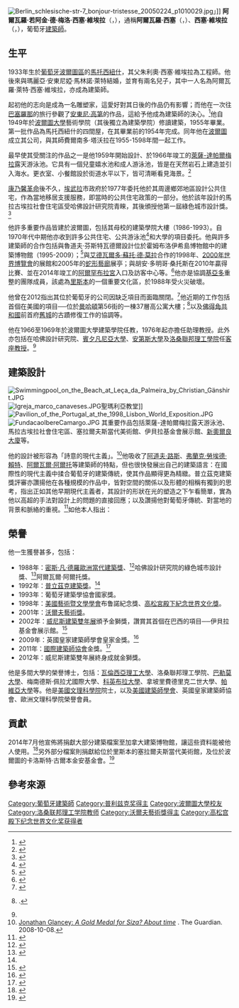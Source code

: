 {{NoteTA|G1=People
|T=zh-mo:阿萬羅·西薩·維艾拉;zh-cn:阿尔瓦罗·西塞·维埃拉;zh-tw:阿爾瓦羅·西扎·維艾拉;
|1=zh-mo:阿萬羅;zh-cn:阿尔瓦罗;zh-tw=阿爾瓦羅;
<!-- 上述澳門譯法請見 http://www.icm.gov.mo/rc/viewer/10007/162 -->
|2=zh-mo:西薩;zh-cn:西塞;zh-tw=西扎;
<!-- 上述澳門譯法請見 http://www.al.gov.mo/file/colect/col_lei-05/cn/02/c4.htm -->
|3=zh-mo:維艾拉;zh-cn:维埃拉;zh-tw=維艾拉;
<!-- 上述澳門譯法請見 http://www.al.gov.mo/file/colect/col_lei-05/cn/02/c4.htm -->
}}
{{Infobox Artist
| subject       = 
| name          = 阿爾瓦羅·西塞·維埃拉
| native_name      = {{lang|pt|Álvaro Siza Vieira}}
| native_name_lang = pt
| image_name    = File:Siza Vieira na Exponor.JPG
| image_caption = 
| image_size    = 270px
| birthname     = 
| date_of_birth = 1933年6月25日
| location      = [[葡萄牙|葡萄牙]][[馬托西紐什|馬托西紐什]]
| date_of_death = 
| deathplace    = 
| nationality   = {{POR}}
| field         = [[建築藝術|建築藝術]]
| training      = 
| movement      = 
| works         = 
| patrons       = 
| awards        = 
}}
[[File:Berlin_schlesische-str-7_bonjour-tristesse_20050224_p1010029.jpg|thumb]]」]]
'''阿爾瓦羅·若阿金·德·梅洛·西塞·維埃拉'''（{{lang-pt|Álvaro Joaquim de Melo Siza Vieira}}，{{bd|1933年|6月25日||||catIdx=Vieira, Álvaro Siza}}），通稱'''阿爾瓦羅·西塞'''（{{lang|pt|Álvaro Siza}}，{{IPA-pt|ˈaɫvɐɾu ˈsizɐ}}）、'''西塞·維埃拉'''（{{lang|pt|Siza Vieira}}，{{IPA-pt|ˈsizɐ ˈvjejɾɐ}}），葡萄牙[[建築師|建築師]]。

==生平==
1933年生於[[葡萄牙|葡萄牙]][[波爾圖區|波爾圖區]]的[[馬托西紐什|馬托西紐什]]，其父朱利奧·西塞·維埃拉為工程師。他後來與瑪麗亞·安東尼婭·馬林諾·萊特結婚，並育有兩名兒子，其中一人名為阿爾瓦羅·萊特·西塞·維埃拉，亦成為建築師。

起初他的志向是成為一名雕塑家，這愛好對其日後的作品仍有影響；而他在一次往[[巴塞羅那|巴塞羅那]]的旅行參觀了[[安東尼·高第|安東尼·高第]]的作品，這給予他成為建築師的決心。<ref name=a>{{Cite web|author=Rory Stott|url=https://www.archdaily.com/393446/happy-80th-birthday-alvaro-siza|title=Spotlight: Álvaro Siza|website=ArchDaily|access-date=2019-11-21|archive-url=https://web.archive.org/web/20191003233021/https://www.archdaily.com/393446/happy-80th-birthday-alvaro-siza/|archive-date=2019-10-03|dead-url=no}}</ref>他自1949年於[[波爾圖大學|波爾圖大學]]藝術學院（其後獨立為建築學院）修讀建築，1955年畢業。第一批作品為馬托西紐什的四間屋，在其畢業前的1954年完成。同年他在[[波爾圖|波爾圖]]成立其公司，與其師費爾南多·塔沃拉在1955-1598年間一起工作。

最早使其受關注的作品之一是他1959年開始設計、於1966年竣工的[[萊薩-達帕爾梅拉|萊薩-達帕爾梅拉]]露天游泳池。它具有一個兒童嬉水池和成人游泳池，皆是在天然岩石上建造並引入海水。更衣室、小餐館設於街道水平以下，皆可清晰看見海景。<ref>{{cite news |url= https://www.nytimes.com/1992/04/27/arts/a-portuguese-wins-pritzker-award.html |title= A Portuguese Wins Pritzker Award |newspaper= [[New_York_Times|New York Times]] |date= 1992-04-27 |access-date= 2019-11-21 |archive-url= https://web.archive.org/web/20180115234916/http://www.nytimes.com/1992/04/27/arts/a-portuguese-wins-pritzker-award.html |archive-date= 2018-01-15 |dead-url= no }}</ref>

[[康乃馨革命|康乃馨革命]]後不久，[[埃武拉|埃武拉]]市政府於1977年委托他於其周邊鄉郊地區設計公共住宅，作為當地移居支援服務，即當時的公共住宅政策的一部分。他於該年設計的馬拉古埃拉社會住宅區受哈佛設計研究院青睞，其後頒授他第一屆綠色城市設計獎。<ref name="Pritzker">{{Cite web|url=http://www.pritzkerprize.com/laureates/1992/bio.html|title=Pritzker Architecture Prize: Alvaro Siza Vieira|archive-url=https://web.archive.org/web/20101222001519/http://pritzkerprize.com/laureates/1992/bio.html |archive-date=2010-12-22|access-date=2011-05-01}}</ref>

他許多重要作品皆建於波爾圖，包括其母校的建築學院大樓（1986-1993）。自1970年代中期他亦收到許多公共住宅、公共游泳池<ref>{{Cite journal|author=Patrick Lynch|date=2008-10-23|url=http://www.architectsjournal.co.uk/critics/lvaro-siza-swimming-pools-with-depth/1904917.article|title=Álvaro Siza: swimming pools with depth|journal=The Architect's Journal|access-date=2019-11-21|archive-url=https://web.archive.org/web/20160802184910/http://www.architectsjournal.co.uk/critics/lvaro-siza-swimming-pools-with-depth/1904917.article|archive-date=2016-08-02|dead-url=no}}</ref>和大學的項目委托。他與許多建築師的合作包括與魯道夫·芬斯特瓦德爾設計位於霍姆布洛伊希島博物館中的建築博物館（1995-2009）；<ref>{{Cite journal|author=Kieran Long|date=2009-08-01|url=http://www.architectural-review.com/buildings/pavilion-by-lvaro-siza-and-rudolf-finsterwalder-insel-hombroich-foundation-ruhr-valley-germany/8600969.article|title=Pavilion by Álvaro Siza and Rudolf Finsterwalder, Insel Hombroich Foundation, Ruhr Valley, Germany|journal=The Architectural Review|access-date=2019-11-21|archive-url=https://web.archive.org/web/20160322072629/http://www.architectural-review.com/buildings/pavilion-by-lvaro-siza-and-rudolf-finsterwalder-insel-hombroich-foundation-ruhr-valley-germany/8600969.article|archive-date=2016-03-22|dead-url=no}}</ref>與[[艾德瓦爾多·蘇托·德·莫拉|艾德瓦爾多·蘇托·德·莫拉]]合作的1998年、[[2000年世界博覽會|2000年世界博覽會]]的展館和2005年的[[蛇形藝廊|蛇形藝廊]]展亭；與胡安·多明哥·桑托斯在2010年贏得比賽、並在2014年竣工的[[阿爾罕布拉宮|阿爾罕布拉宮]]入口及訪客中心等。<ref>{{Cite web|author=Karissa Rosenfield|date=2014-03-11|url=http://www.archdaily.com/485230/alvaro-siza-juan-domingo-santos-design-new-gate-of-alhambra/|title=Álvaro Siza + Juan Domingo Santos Design "New Gate of Alhambra"|website=ArchDaily|access-date=2019-11-21|archive-url=https://web.archive.org/web/20191112154942/https://www.archdaily.com/485230/alvaro-siza-juan-domingo-santos-design-new-gate-of-alhambra|archive-date=2019-11-12|dead-url=yes}}</ref>他亦是協調[[基亞多|基亞多]]重整的團隊成員，該處為[[里斯本|里斯本]]的一個重要文化區，於1988年受火災破壞。

他曾在2012指出其位於葡萄牙的公司因缺乏項目而面臨關閉。<ref>{{Cite journal|author=Raphael Minder|date=2012-11-09|url=https://www.nytimes.com/2012/11/10/arts/10iht-scportugal10.html|title=Celebrating a Year of Culture Amid Hard Times in Portugal|journal=[[International_Herald_Tribune|International Herald Tribune]]|access-date=2019-11-21|archive-url=https://web.archive.org/web/20190901225439/https://www.nytimes.com/2012/11/10/arts/10iht-scportugal10.html|archive-date=2019-09-01|dead-url=no}}</ref>他近期的工作包括首個在美國的項目──位於[[曼哈頓|曼哈頓]]第56街的一棟37層高公寓大樓；<ref>{{Cite news|author=Tim McKeough|date=2019-08-30|url=https://www.nytimes.com/2019/08/30/realestate/another-starchitect-arrives-in-new-york.html|title=Another Starchitect Arrives in New York|newspaper=[[New_York_Times|New York Times]]|access-date=2019-11-21|archive-url=https://web.archive.org/web/20191120205821/https://www.nytimes.com/2019/08/30/realestate/another-starchitect-arrives-in-new-york.html|archive-date=2019-11-20|dead-url=no}}.</ref>以及[[佛得角共和國|佛得角共和國]]前首府[[舊城_(維德角)|舊城]]的古蹟修復工作的協調等。

他在1966至1969年於波爾圖大學建築學院任教，1976年起亦擔任助理教授。此外亦包括在哈佛設計研究院、[[賓夕凡尼亞大學|賓夕凡尼亞大學]]、[[安第斯大學|安第斯大學]]及[[洛桑聯邦理工學院|洛桑聯邦理工學院]]任[[客座教授|客座教授]]。<ref name="Pritzker"/>

==建築設計==
[[File:Swimmingpool_on_the_Beach_at_Leça_da_Palmeira_by_Christian_Gänshirt.JPG|thumb]]
[[File:Igreja_marco_canaveses.JPG|thumb]]聖瑪利亞教堂]]
[[File:Pavilion_of_the_Portugal_at_the_1998_Lisbon_World_Exposition.JPG|thumb]]
[[File:FundacaoIbereCamargo.JPG|thumb]]
其重要作品包括萊薩-達帕爾梅拉露天游泳池、馬拉古埃拉社會住宅區、塞拉爾夫斯當代美術館、伊貝拉基金會展示館、[[新奧爾良大廈|新奧爾良大廈]]等。

他的設計被形容為「詩意的現代主義」。<ref>[https://www.theguardian.com/artanddesign/2008/oct/08/alvaro.siza.riba.prize Jonathan Glancey: ''A Gold Medal for Siza? About time''] {{Wayback|url=https://www.theguardian.com/artanddesign/2008/oct/08/alvaro.siza.riba.prize |date=20170316180526 }}. The Guardian. 2008-10-08.</ref>他吸收了[[阿道夫·路斯|阿道夫·路斯]]、[[弗蘭克·勞埃德·賴特|弗蘭克·勞埃德·賴特]]、[[阿爾瓦爾·阿爾托|阿爾瓦爾·阿爾托]]等建築師的特點，但也很快發展出自己的建築語言：在國際性的現代主義中揉合葡萄牙的建築傳統，使其作品顯得更為精緻。普立茲克建築獎評審亦讚揚他在各種規模的作品中，皆對空間的關係以及形體的相稱有獨到的思考，指出正如其他早期現代主義者，其設計的形狀在光的塑造之下乍看簡單，實為他以高超的手法對設計上的問題的直接回應；以及讚揚他對葡萄牙傳統、對當地的背景和脈絡的重視。<ref>{{Cite web|url=http://pritzkerprize.com/laureates/1992/jury.html|title=Pritzker Architecture Prize: Alvaro Siza Vieira|archive-url=https://web.archive.org/web/20101222001323/http://pritzkerprize.com/laureates/1992/jury.html |archive-date=2010-12-22|access-date=2019-11-21}}</ref>如他本人指出：{{cquote|建築師沒有發明任何東西，他們只是將現實轉變。<ref name=a/>}}

==榮譽==
他一生獲譽甚多，包括：
* 1988年：[[密斯·凡·德羅歐洲當代建築獎|密斯·凡·德羅歐洲當代建築獎]]、<ref>{{cite web |url=http://www.miesarch.com/index.php?option=com_content&view=article&id=23&Itemid=36&lang=en |title=1988-2011 Editions / European Union Prize for Contemporary Architecture - Mies van der Rohe Award |access-date=2011-11-20|language=ca, es, en |archive-url=https://web.archive.org/web/20110930103350/http://www.miesarch.com/index.php?option=com_content&view=article&id=23&Itemid=36&lang=en |archive-date=2011-09-30 }}</ref>哈佛設計研究院的綠色城市設計獎、<ref>{{Cite web |url=http://www.gsd.harvard.edu/academic/fellowships/prizes/green_prize.htm |title=Archived copy |access-date=2011-01-08 |archive-url=https://web.archive.org/web/20101210065635/http://www.gsd.harvard.edu/academic/fellowships/prizes/green_prize.htm |archive-date=2010-12-10}}</ref>阿爾瓦爾·阿爾托獎。
* 1992年：[[普立茲克建築獎|普立茲克建築獎]]。<ref name="Pritzker"/>
* 1993年：葡萄牙建築學協會國家獎。
* 1998年：[[美國藝術暨文學學會|美國藝術暨文學學會]]布鲁諾紀念獎、[[高松宮殿下紀念世界文化獎|高松宮殿下紀念世界文化獎]]。
* 2001年：[[沃爾夫藝術獎|沃爾夫藝術獎]]。
* 2002年：[[威尼斯建築雙年展|威尼斯建築雙年展]]頒予金獅獎，讚賞其首個在巴西的項目──伊貝拉基金會展示館。<ref>{{cite web|url=http://labiennale.org/en/architecture/history/8.html?back=true|title=8th International Architecture Exhibition 2002|author=La Biennale di Venezia|access-date=2019-11-21|archive-url=https://web.archive.org/web/20160807092258/http://www.labiennale.org/en/architecture/history/8.html?back=true|archive-date=2016-08-07|dead-url=yes}}</ref>
* 2009年：英國皇家建築師學會皇家金獎。<ref>{{cite web|url=http://www.architecture.com/Awards/RoyalGoldMedal/RoyalGoldMedal2009/RoyalGoldMedal2009.aspx|title=Royal Gold Medal 2009|publisher=Royal Institute of British Architects|website=architecture.com|accessdate=2018-04-19|archive-url=https://web.archive.org/web/20140605102840/http://www.architecture.com/Awards/RoyalGoldMedal/RoyalGoldMedal2009/RoyalGoldMedal2009.aspx|archive-date=2014-06-05}}</ref>
* 2011年：[[國際建築師協會|國際建築師協會]]金獎。<ref>{{cite news | title =2011 UIA Gold Medal | publisher =UIA | date =2011-04-18 | url =http://www.uia-architectes.org/texte/england/PRIZE/UIA2011/2uia2011.html | accessdate =2011-09-28 | archive-url =https://web.archive.org/web/20110920021359/http://www.uia-architectes.org/texte/england/PRIZE/UIA2011/2uia2011.html | archive-date =2011-09-20}}</ref>
* 2012年：威尼斯建築雙年展終身成就金獅獎。

他是多間大學的榮譽博士，包括：[[瓦倫西亞理工大學|瓦倫西亞理工大學]]、洛桑聯邦理工學院、[[巴勒莫大學|巴勒莫大學]]、梅南德斯·佩拉尤國際大學、[[科英布拉大學|科英布拉大學]]、拿坡里費德里克二世大學、[[帕維亞大學|帕維亞大學]]等。他是[[美國文理科學院|美國文理科學院]]院士，以及[[美國建築師學會|美國建築師學會]]、英國皇家建築師協會、歐洲文理科學院榮譽會員。

==貢獻==
2014年7月他宣佈將捐獻大部分建築檔案至加拿大建築博物館，讓這些資料能被他人使用。<ref>{{cite web|url=https://www.cca.qc.ca/en/search/details/collection/object/447183|title=Álvaro Siza's fonds|website=Canadian Centre for Architecture (CCA)|access-date=2014-07-23|archive-url=https://web.archive.org/web/20191025133501/https://www.cca.qc.ca/en/search/details/collection/object/447183|archive-date=2019-10-25|dead-url=no}}</ref>另外部分檔案則捐獻給位於里斯本的塞拉爾夫斯當代美術館，及位於波爾圖的卡洛斯特‧古爾本金安基金會。<ref>{{cite news |first= Luís Miguel |last= Qeuirós |date= 2015-07-09 |url= http://www.publico.pt/culturaipsilon/noticia/alvaro-siza-doa-40-projectos-a-serralves-1701463 |title= Álvaro Siza doa 40 projectos a Serralves |newspaper= Público (Portugal) |access-date= 2019-11-21 |archive-url= https://web.archive.org/web/20160310172652/http://www.publico.pt/culturaipsilon/noticia/alvaro-siza-doa-40-projectos-a-serralves-1701463 |archive-date= 2016-03-10 |dead-url= yes }}</ref>

==參考來源==
{{commons|Álvaro Siza}}
{{reflist}}

{{沃尔夫艺术奖}}
{{普利兹克奖得主}}
{{高松宫殿下纪念世界文化奖获得者|architecture}}

{{Authority control}}
{{DEFAULTSORT:Vieira, Álvaro Siza}}
[[Category:葡萄牙建築師|Category:葡萄牙建築師]]
[[Category:普利兹克奖得主|Category:普利兹克奖得主]]
[[Category:波爾圖大學校友|Category:波爾圖大學校友]]
[[Category:洛桑联邦理工学院教师|Category:洛桑联邦理工学院教师]]
[[Category:沃爾夫藝術獎得主|Category:沃爾夫藝術獎得主]]
[[Category:高松宫殿下纪念世界文化奖获得者|Category:高松宫殿下纪念世界文化奖获得者]]